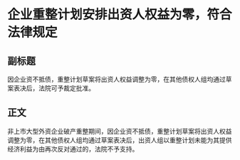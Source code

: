 # 企业重整计划安排出资人权益为零，符合法律规定
## 副标题
因企业资不抵债，重整计划草案将出资人权益调整为零，在其他债权人组均通过草案表决后，法院可予裁定批准。
## 正文
非上市大型外资企业破产重整期间，因企业资不抵债，重整计划草案将出资人权益调整为零，在其他债权人组均通过草案表决后，出资人组以重整计划未能为其提供经济利益为由再次反对通过的，法院不予支持。